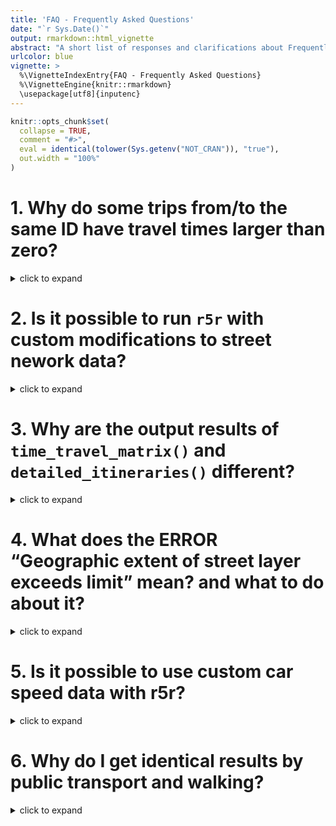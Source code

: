```yaml
---
title: 'FAQ - Frequently Asked Questions'
date: "`r Sys.Date()`"
output: rmarkdown::html_vignette
abstract: "A short list of responses and clarifications about Frequently Asked Questions from r5r users."
urlcolor: blue
vignette: >
  %\VignetteIndexEntry{FAQ - Frequently Asked Questions} 
  %\VignetteEngine{knitr::rmarkdown} 
  \usepackage[utf8]{inputenc}
---
```


```r
knitr::opts_chunk$set(
  collapse = TRUE,
  comment = "#>",
  eval = identical(tolower(Sys.getenv("NOT_CRAN")), "true"),
  out.width = "100%"
)

```

# 1. Why do some trips from/to the same ID have travel times larger than zero?

<details><summary>click to expand</summary>

> This can happen when the input point is distant to any routable road segment. In this case, R5 will snap the point to the closest road segment that can be traversed with the selected transport mode, and it will consider that the person would walk in Euclidean distance from the input point to the snapped location. So R5 is accounting for this walking time "as the crow flies" in the routing.

</details>



# 2. Is it possible to run `r5r` with custom modifications to street nework data?

<details><summary>click to expand</summary>

> `r5r` includes a convenient function `modify_osm_carspeeds()` that allows one to build a routable network with modified OSM car speeds to account for different scenarios of traffic congestion and road closure. [See this vignette](https://ipeagit.github.io/r5r/articles/modify_osm_car_speeds.html). For other changes to the OSM network (e.g. including a new road link), you would need to edit the OpenStreetMap `.pbf` file direclty before using it in `r5r`. To to this, you can edit the `.pbf` file with [JOSM (https://wiki.openstreetmap.org/wiki/JOSM)](https://wiki.openstreetmap.org/wiki/JOSM). Mind you that the the OpenStreetMap tags can be changed but they cannot be removed from the data.

</details>




# 3. Why are the output results of `time_travel_matrix()` and `detailed_itineraries()` different?
  
<details><summary>click to expand</summary>

> The functions `time_travel_matrix()` (and `expanded_time_travel_matrix`) and `detailed_itineraries()` use different routing algorithms, as explained in the documentation of these functions. As such, we advise not to use or combine the output of these functions.

</details>




# 4. What does the ERROR "Geographic extent of street layer exceeds limit" mean? and what to do about it?

<details><summary>click to expand</summary>

> If you an error message says something like: *"Geographic extent of street layer (5315196 km2) exceeds limit of 975000 km2"*. This means the your study area is too large. Unfortunately, this is a limit hardcoded upstream in R5 so we cannot change it in r5r. The advised **solution** here would be to reduce the extent of the `OpenStreetMap.pbf` to a smaller area of interest. One can do this using the [Osmosis](https://wiki.openstreetmap.org/wiki/Osmosis) software. The code below illustrates how to do this by calling Osmosis from within R. You need to donwload the Osmosis program to your computer. The latest releases can be downloaded from [here](https://github.com/openstreetmap/osmosis/releases). Next, you can use this step-by-step illustrated in the example below:

```
# get the bounding box of your study area
study_area_polygon <- geobr::read_state(code_state = "ES")
area_bbox <- sf::st_bbox(study_area_polygon)

# input: the path to osmosis and the large pbf file in your local computer
osmosis_path <- "./osmosis_dir/bin/osmosis.bat"
large_pbf_path <- "./project_dir/large.pbf"

# path where you want to save the smaller .pbf file
smaller_pbf <-"./project_dir/smaller.pbf"

# prepare call to osmosis
osmosis_cmd <- sprintf("%s --read-pbf %s --bounding-box left=%s bottom=%s right=%s top=%s --write-pbf %s",
                       osmosis_path, large_pbf_path, 
                       area_bbox@xmin, area_bbox@ymin, area_bbox@xmax, area_bbox@ymax,
                       smaller_pbf)

# call to osmosis
shell(osmosis_cmd, translate = TRUE)
```
</details>



# 5. Is it possible to use custom car speed data with r5r?

<details><summary>click to expand</summary>

> By default, R5 considers the max speed limit of each road as set in OpenStreetMap data. Unfortunately, there is currently no easy way to change the car speeds of road segments from within R. Although you could probably do that by editing the osm.pbf file using other programs. See issue [#289](https://github.com/ipeaGIT/r5r/issues/289).

</details>




# 6. Why do I get identical results by public transport and walking?

<details><summary>click to expand</summary>

> If your travel time / accessibility results are identical for public transport and walking, it is probably because R5 did not detect that the public transport network is available for your requested trips. This is likely to occur in case you set a `departure_datetime` outside the calendar of public transport operations in your GTFS data. Check the `calendar.txt` file in your gtfs.zip feed. Alternatively, this could occur because there is no public transport trip option that would be faster than walking for the given origin-destination pair you queried.

</details>

